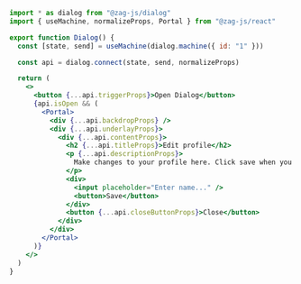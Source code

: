 ```jsx
import * as dialog from "@zag-js/dialog"
import { useMachine, normalizeProps, Portal } from "@zag-js/react"

export function Dialog() {
  const [state, send] = useMachine(dialog.machine({ id: "1" }))

  const api = dialog.connect(state, send, normalizeProps)

  return (
    <>
      <button {...api.triggerProps}>Open Dialog</button>
      {api.isOpen && (
        <Portal>
          <div {...api.backdropProps} />
          <div {...api.underlayProps}>
            <div {...api.contentProps}>
              <h2 {...api.titleProps}>Edit profile</h2>
              <p {...api.descriptionProps}>
                Make changes to your profile here. Click save when you are done.
              </p>
              <div>
                <input placeholder="Enter name..." />
                <button>Save</button>
              </div>
              <button {...api.closeButtonProps}>Close</button>
            </div>
          </div>
        </Portal>
      )}
    </>
  )
}
```
